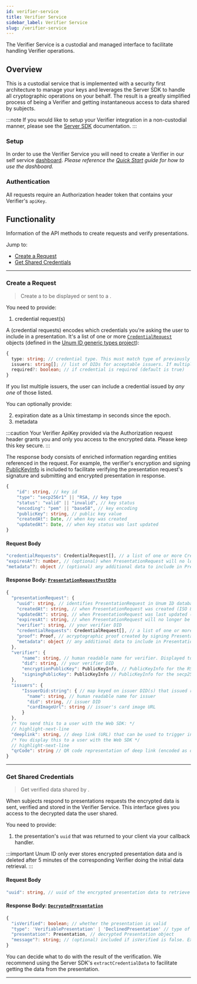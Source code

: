 ```yaml
---
id: verifier-service
title: Verifier Service
sidebar_label: Verifier Service
slug: /verifier-service
---
```



The Verifier Service is a custodial and managed interface to facilitate handling <Tip type="verifier">Verifier</Tip> operations.

## Overview
This is a custodial service that is implemented with a security first architecture to manage your keys and leverages the Server SDK to handle all cryptographic operations on your behalf. The result is a greatly simplified process of being a Verifier and getting instantaneous access to data shared by <Tip type="subject">subjects</Tip>.

:::note
If you would like to setup your Verifier integration in a non-custodial manner, please see the [Server SDK](/server-sdk) documentation.
:::

### Setup
In order to use the Verifier Service you will need to create a Verifier in our self service [dashboard](https://dashboard.unumid.co/). *Please reference the [Quick Start](/1-click-or-free-use-case#dashboard) guide for how to use the dashboard.*

### Authentication
All requests require an Authorization header token that contains your Verifier's `apiKey`. 

## Functionality
Information of the API methods to create  <Tip type="request">requests</Tip> and verify <Tip type="presentation">presentations</Tip>.

Jump to:
- [Create a Request](#create-a-request)
- [Get Shared Credentials](#get-shared-credentials)

---

### Create a Request
> Create a <Tip type="request"/> to be displayed or sent to a <Tip type="subject"/>.

You need to provide:

1. credential request(s)

A (credential requests) encodes which <Tip type="credential">credentials</Tip> you're asking the user to include in a presentation. It's a list of one or more [`CredentialRequest`](https://docs.unumid.co/types/interfaces/credentialrequest.html) objects (defined in the [Unum ID generic types project](https://github.com/UnumID/types/blob/00ba819e661e2856ba9909923ac6f083b9a15e85/index.d.ts#L113-L117)):

```typescript title="CredentialRequest"
{
  type: string; // credential type. This must match type of previously issued credential.
  issuers: string[]; // list of DIDs for acceptable issuers. If multiple, any one is acceptable.
  required?: boolean; // if credential is required (default is true)
}
```

If you list multiple <Tip type="issuer">issuers</Tip>, the user can include a credential issued by *any one* of those listed.

You can optionally provide:

2. expiration date as a Unix timestamp in seconds since the epoch.
3. metadata

:::caution
Your Verifier ApiKey provided via the Authorization request header grants you and only you access to the encrypted data. Please keep this key secure.
:::

The response body consists of enriched information regarding entities referenced in the request. For example, the verifier's encryption and signing [PublicKeyInfo](https://docs.unumid.co/types/interfaces/publickeyinfo.html) is included to facilitate verifying the presentation request's signature and submitting and encrypted presentation in response.
```typescript title="PublicKeyInfo"
{
    "id": string, // key id
    "type": "secp256r1" || "RSA, // key type
    "status": "valid" || "invalid", // key status
    "encoding": "pem" || "base58", // key encoding
    "publicKey": string, // public key value
    "createdAt": Date, // when key was created 
    "updatedAt": Date, // when key status was last updated
}
```

#### Request Body
```typescript
"credentialRequests": CredentialRequest[], // a list of one or more CredentialRequest objects. Encodes which credentials should be included in presentation that responds to PresentationRequest.
"expiresAt"?: number, // (optional) when PresentationRequest will no longer be valid (Unix timestamp). Default is 10 minutes after creation.
"metadata"?: object // (optional) any additional data to include in PresentationRequest
```

#### Response Body: [`PresentationRequestPostDto`](https://docs.unumid.co/types/interfaces/presentationrequestpostdto.html)
```typescript title="PresentationRequestPostDto"
{
  "presentationRequest": {
    "uuid": string, // identifies PresentationRequest in Unum ID database
    "createdAt": string, // when PresentationRequest was created (ISO 8601 date/time)
    "updatedAt": string, // when PresentationRequest was last updated (ISO 8601 date/time). Should always be same as createdAt.
    "expiresAt": string, // when PresentationRequest will no longer be valid (ISO 8601 date/time)
    "verifier": string, // your verifier DID
    "credentialRequests": CredentialRequest[], // a list of one or more CredentialRequest objects. Encodes which credentials should be included in presentation that responds to PresentationRequest.
    "proof": Proof, // acryptographic proof created by signing PresentationRequest with your verifier signing private key. Can be used to verify PresentationRequest.
    "metadata": object // any additional data to include in PresentationRequest
  },
  "verifier": {
      "name": string, // human readable name for verifier. Displayed to users in mobile apps.
      "did": string, // your verifier DID
      "encryptionPublicKey": PublicKeyInfo, // PublicKeyInfo for the RSA key
      "signingPublicKey": PublicKeyInfo // PublicKeyInfo for the secp256r1 key
  },
  "issuers": {
      "IssuerDid:string": { // map keyed on issuer DID(s) that issued requested credential(s)
        "name": string, // human readable name for issuer
        "did": string, // issuer DID
        "cardImageUrl": string // issuer's card image URL
      }
  },
  /* You send this to a user with the Web SDK: */
  // highlight-next-line
  "deeplink": string, // deep link (URL) that can be used to trigger intended mobile app to load PresentationRequest
  /* You display this to a user with the Web SDK */
  // highlight-next-line
  "qrCode": string // QR code representation of deep link (encoded as data URL)
}
```

---

### Get Shared Credentials
> Get verified <Tip type="presentation"/> data shared by <Tip type="subject"/>.

When subjects respond to presentations requests the encrypted data is sent, verified and stored in the Verifier Service. This interface gives you access to the decrypted data the user shared.

You need to provide:

1. the presentation's `uuid` that was returned to your client via your callback handler.

:::important
Unum ID only ever stores encrypted presentation data and is deleted after 5 minutes of the corresponding Verifier doing the initial data retrieval.
:::

#### Request Body
```typescript
"uuid": string, // uuid of the encrypted presentation data to retrieve
```

#### Response Body: [`DecryptedPresentation`](https://docs.unumid.co/server-sdk-typescript/interfaces/decryptedpresentation.html)
```typescript title="DecryptedPresentation"
{
  "isVerified": boolean; // whether the presentation is valid
  "type": 'VerifiablePresentation' | 'DeclinedPresentation' // type of presentation. DeclinedPresentation means user declined request and the submitted presentation's VerifiableCredential attribute was undefined or an empty array.
  "presentation": Presentation, // decrypted Presentation object
  "message"?: string; // (optional) included if isVerified is false. Explains why verification failed.
}
```

You can decide what to do with the result of the verification. We recommend using the Server SDK's `extractCredentialData` to facilitate getting the data from the presentation.

---
